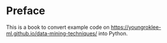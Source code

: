 # Preface

This is a book to convert example code on [https://youngroklee-ml.github.io/data-mining-techniques/](https://youngroklee-ml.github.io/data-mining-techniques/) into Python.

